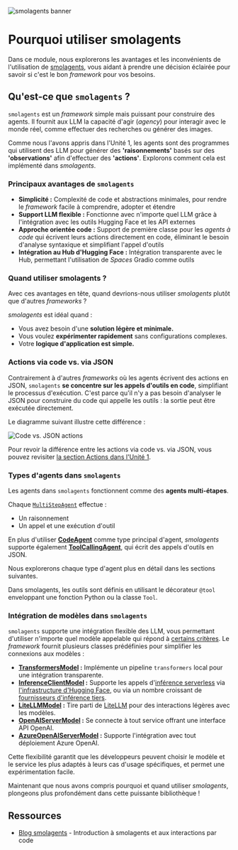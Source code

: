 ![smolagents banner](https://huggingface.co/datasets/huggingface/documentation-images/resolve/main/smolagents/license_to_call.png)

# Pourquoi utiliser smolagents

Dans ce module, nous explorerons les avantages et les inconvénients de l'utilisation de [smolagents](https://huggingface.co/docs/smolagents/en/index), vous aidant à prendre une décision éclairée pour savoir si c'est le bon *framework* pour vos besoins.

## Qu'est-ce que `smolagents` ?

`smolagents` est un *framework* simple mais puissant pour construire des agents. Il fournit aux LLM la capacité d'agir (_agency_) pour interagir avec le monde réel, comme effectuer des recherches ou générer des images.

Comme nous l'avons appris dans l'Unité 1, les agents sont des programmes qui utilisent des LLM pour générer des **'raisonnements'** basés sur des **'observations'** afin d'effectuer des **'actions'**. Explorons comment cela est implémenté dans *smolagents*.

### Principaux avantages de `smolagents`
- **Simplicité :** Complexité de code et abstractions minimales, pour rendre le *framework* facile à comprendre, adopter et étendre
- **Support LLM flexible :** Fonctionne avec n'importe quel LLM grâce à l'intégration avec les outils Hugging Face et les API externes
- **Approche orientée code :** Support de première classe pour les *agents à code* qui écrivent leurs actions directement en code, éliminant le besoin d'analyse syntaxique et simplifiant l'appel d'outils 
- **Intégration au Hub d'Hugging Face :** Intégration transparente avec le Hub, permettant l'utilisation de *Spaces* Gradio comme outils

### Quand utiliser smolagents ?

Avec ces avantages en tête, quand devrions-nous utiliser *smolagents* plutôt que d'autres *frameworks* ? 

*smolagents* est idéal quand :
- Vous avez besoin d'une **solution légère et minimale.**
- Vous voulez **expérimenter rapidement** sans configurations complexes.
- Votre **logique d'application est simple.**

### Actions via code vs. via JSON
Contrairement à d'autres *frameworks* où les agents écrivent des actions en JSON, `smolagents` **se concentre sur les appels d'outils en code**, simplifiant le processus d'exécution. C'est parce qu'il n'y a pas besoin d'analyser le JSON pour construire du code qui appelle les outils : la sortie peut être exécutée directement.

Le diagramme suivant illustre cette différence :

![Code vs. JSON actions](https://huggingface.co/datasets/huggingface/documentation-images/resolve/main/transformers/code_vs_json_actions.png)

Pour revoir la différence entre les actions via code vs. via JSON, vous pouvez revisiter [la section Actions dans l'Unité 1](https://huggingface.co/learn/agents-course/unit1/actions#actions-enabling-the-agent-to-engage-with-its-environment).

### Types d'agents dans `smolagents`

Les agents dans `smolagents` fonctionnent comme des **agents multi-étapes**. 

Chaque [`MultiStepAgent`](https://huggingface.co/docs/smolagents/main/en/reference/agents#smolagents.MultiStepAgent) effectue :
- Un raisonnement
- Un appel et une exécution d'outil

En plus d'utiliser **[CodeAgent](https://huggingface.co/docs/smolagents/main/en/reference/agents#smolagents.CodeAgent)** comme type principal d'agent, *smolagents* supporte également **[ToolCallingAgent](https://huggingface.co/docs/smolagents/main/en/reference/agents#smolagents.ToolCallingAgent)**, qui écrit des appels d'outils en JSON.

Nous explorerons chaque type d'agent plus en détail dans les sections suivantes.

<Tip> 
Dans smolagents, les outils sont définis en utilisant le décorateur <code>@tool</code> enveloppant une fonction Python ou la classe <code>Tool</code>.
</Tip>

### Intégration de modèles dans `smolagents`
`smolagents` supporte une intégration flexible des LLM, vous permettant d'utiliser n'importe quel modèle appelable qui répond à [certains critères](https://huggingface.co/docs/smolagents/main/en/reference/models). Le *framework* fournit plusieurs classes prédéfinies pour simplifier les connexions aux modèles :

- **[TransformersModel](https://huggingface.co/docs/smolagents/main/en/reference/models#smolagents.TransformersModel) :** Implémente un pipeline `transformers` local pour une intégration transparente.
- **[InferenceClientModel](https://huggingface.co/docs/smolagents/main/en/reference/models#smolagents.InferenceClientModel) :** Supporte les appels d'[inférence serverless](https://huggingface.co/docs/huggingface_hub/main/en/guides/inference) via [l'infrastructure d'Hugging Face](https://huggingface.co/docs/api-inference/index), ou via un nombre croissant de [fournisseurs d'inférence tiers](https://huggingface.co/docs/huggingface_hub/main/en/guides/inference#supported-providers-and-tasks).
- **[LiteLLMModel](https://huggingface.co/docs/smolagents/main/en/reference/models#smolagents.LiteLLMModel) :** Tire parti de [LiteLLM](https://www.litellm.ai/) pour des interactions légères avec les modèles.
- **[OpenAIServerModel](https://huggingface.co/docs/smolagents/main/en/reference/models#smolagents.OpenAIServerModel) :** Se connecte à tout service offrant une interface API OpenAI.
- **[AzureOpenAIServerModel](https://huggingface.co/docs/smolagents/main/en/reference/models#smolagents.AzureOpenAIServerModel) :** Supporte l'intégration avec tout déploiement Azure OpenAI.

Cette flexibilité garantit que les développeurs peuvent choisir le modèle et le service les plus adaptés à leurs cas d'usage spécifiques, et permet une expérimentation facile.

Maintenant que nous avons compris pourquoi et quand utiliser *smolagents*, plongeons plus profondément dans cette puissante bibliothèque !

## Ressources

- [Blog smolagents](https://huggingface.co/blog/smolagents) - Introduction à smolagents et aux interactions par code